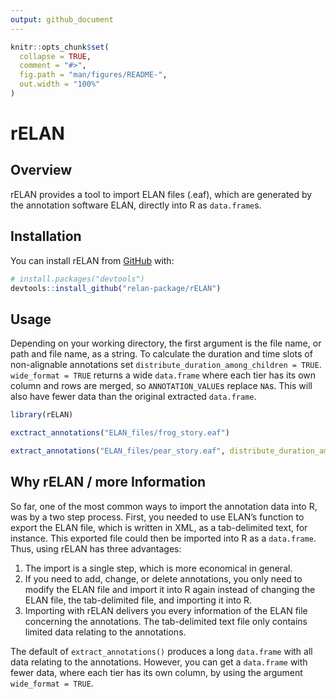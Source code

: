 ```yaml
---
output: github_document
---
```


<!-- README.md is generated from README.Rmd. Please edit that file -->

```r
knitr::opts_chunk$set(
  collapse = TRUE,
  comment = "#>",
  fig.path = "man/figures/README-",
  out.width = "100%"
)
```

# rELAN

<!-- badges: start -->

<!-- badges: end -->

## Overview

rELAN provides a tool to import ELAN files (.eaf), which are generated by the annotation software ELAN, directly into R as `data.frame`s.

## Installation

You can install rELAN from [GitHub](https://github.com/) with:

```r
# install.packages("devtools")
devtools::install_github("relan-package/rELAN")
```

## Usage

Depending on your working directory, the first argument is the file name, or path and file name, as a string. To calculate the duration and time slots of non-alignable annotations set `distribute_duration_among_children = TRUE`. `wide_format = TRUE` returns a wide `data.frame` where each tier has its own column and rows are merged, so `ANNOTATION_VALUE`s replace `NA`s. This will also have fewer data than the original extracted `data.frame`.

```r
library(rELAN)

exctract_annotations("ELAN_files/frog_story.eaf")

extract_annotations("ELAN_files/pear_story.eaf", distribute_duration_among_children = TRUE, wide_format = TRUE)

```

## Why rELAN / more Information

So far, one of the most common ways to import the annotation data into R, was by a two step process. First, you needed to use ELAN's function to export the ELAN file, which is written in XML, as a tab-delimited text, for instance. This exported file could then be imported into R as a `data.frame`. Thus, using rELAN has three advantages:

1.  The import is a single step, which is more economical in general.
2.  If you need to add, change, or delete annotations, you only need to modify the ELAN file and import it into R again instead of changing the ELAN file, the tab-delimited file, and importing it into R.
3.  Importing with rELAN delivers you every information of the ELAN file concerning the annotations. The tab-delimited text file only contains limited data relating to the annotations.

The default of `extract_annotations()` produces a long `data.frame` with all data relating to the annotations. However, you can get a `data.frame` with fewer data, where each tier has its own column, by using the argument `wide_format = TRUE`.

